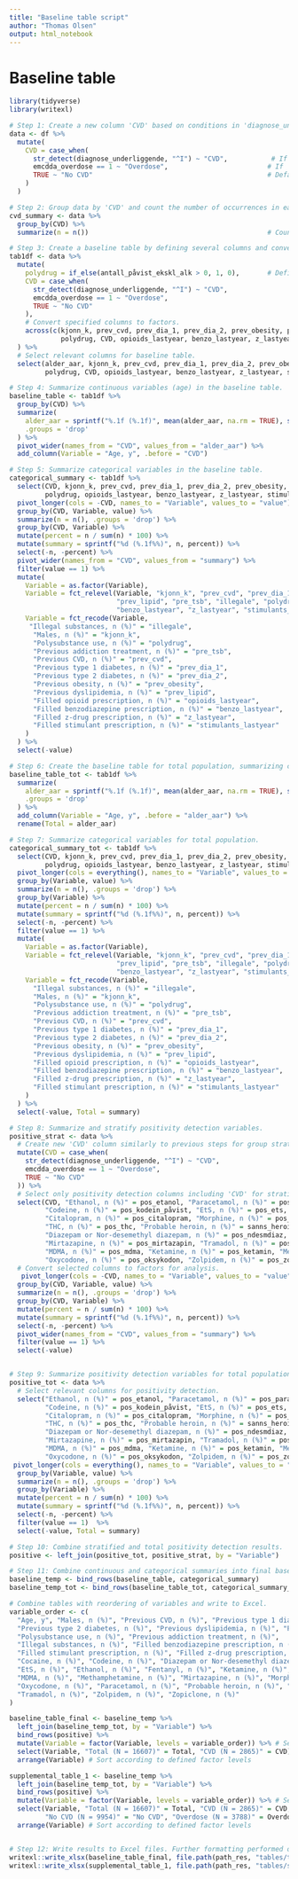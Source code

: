 ```yaml
---
title: "Baseline table script"
author: "Thomas Olsen"
output: html_notebook
---
```


# Baseline table

```r
library(tidyverse)
library(writexl)

# Step 1: Create a new column 'CVD' based on conditions in 'diagnose_underliggende' and 'emcdda_overdose'.
data <- df %>% 
  mutate(
    CVD = case_when(
      str_detect(diagnose_underliggende, "^I") ~ "CVD",           # If diagnose starts with 'I', labeled as 'CVD'.
      emcdda_overdose == 1 ~ "Overdose",                         # If 'emcdda_overdose' is 1, labeled as 'Overdose'.
      TRUE ~ "No CVD"                                            # Default label when conditions above are not met.
    )
  )

# Step 2: Group data by 'CVD' and count the number of occurrences in each group for later labelling.
cvd_summary <- data %>% 
  group_by(CVD) %>% 
  summarize(n = n())                                             # Count the number of records in each group.

# Step 3: Create a baseline table by defining several columns and converting them to factors.
tab1df <- data %>% 
  mutate(
    polydrug = if_else(antall_påvist_ekskl_alk > 0, 1, 0),       # Define 'polydrug' based on 'antall_påvist_ekskl_alk'.
    CVD = case_when(
      str_detect(diagnose_underliggende, "^I") ~ "CVD",
      emcdda_overdose == 1 ~ "Overdose",
      TRUE ~ "No CVD"
    ),
    # Convert specified columns to factors.
    across(c(kjonn_k, prev_cvd, prev_dia_1, prev_dia_2, prev_obesity, prev_lipid, pre_tsb, illegale, 
             polydrug, CVD, opioids_lastyear, benzo_lastyear, z_lastyear, stimulants_lastyear), as.factor)
  ) %>% 
  # Select relevant columns for baseline table.
  select(alder_aar, kjonn_k, prev_cvd, prev_dia_1, prev_dia_2, prev_obesity, prev_lipid, pre_tsb, illegale, 
         polydrug, CVD, opioids_lastyear, benzo_lastyear, z_lastyear, stimulants_lastyear)

# Step 4: Summarize continuous variables (age) in the baseline table.
baseline_table <- tab1df %>% 
  group_by(CVD) %>%
  summarize(
    alder_aar = sprintf("%.1f (%.1f)", mean(alder_aar, na.rm = TRUE), sd(alder_aar, na.rm = TRUE)),  # Format: mean (sd).
    .groups = 'drop'
  ) %>% 
  pivot_wider(names_from = "CVD", values_from = "alder_aar") %>% 
  add_column(Variable = "Age, y", .before = "CVD")

# Step 5: Summarize categorical variables in the baseline table.
categorical_summary <- tab1df %>%
  select(CVD, kjonn_k, prev_cvd, prev_dia_1, prev_dia_2, prev_obesity, prev_lipid, pre_tsb, illegale, 
         polydrug, opioids_lastyear, benzo_lastyear, z_lastyear, stimulants_lastyear) %>%
  pivot_longer(cols = -CVD, names_to = "Variable", values_to = "value") %>%
  group_by(CVD, Variable, value) %>%
  summarize(n = n(), .groups = 'drop') %>%
  group_by(CVD, Variable) %>%
  mutate(percent = n / sum(n) * 100) %>%
  mutate(summary = sprintf("%d (%.1f%%)", n, percent)) %>%
  select(-n, -percent) %>% 
  pivot_wider(names_from = "CVD", values_from = "summary") %>% 
  filter(value == 1) %>% 
  mutate(
    Variable = as.factor(Variable),
    Variable = fct_relevel(Variable, "kjonn_k", "prev_cvd", "prev_dia_1", "prev_dia_2", "prev_obesity", 
                           "prev_lipid", "pre_tsb", "illegale", "polydrug", "opioids_lastyear", 
                           "benzo_lastyear", "z_lastyear", "stimulants_lastyear"),
    Variable = fct_recode(Variable, 
     "Illegal substances, n (%)" = "illegale",
      "Males, n (%)" = "kjonn_k",
      "Polysubstance use, n (%)" = "polydrug",
      "Previous addiction treatment, n (%)" = "pre_tsb",
      "Previous CVD, n (%)" = "prev_cvd",
      "Previous type 1 diabetes, n (%)" = "prev_dia_1",
      "Previous type 2 diabetes, n (%)" = "prev_dia_2",
      "Previous obesity, n (%)" = "prev_obesity",
      "Previous dyslipidemia, n (%)" = "prev_lipid",
      "Filled opioid prescription, n (%)" = "opioids_lastyear",
      "Filled benzodiazepine prescription, n (%)" = "benzo_lastyear",
      "Filled z-drug prescription, n (%)" = "z_lastyear",
      "Filled stimulant prescription, n (%)" = "stimulants_lastyear"
    )
  ) %>% 
  select(-value)

# Step 6: Create the baseline table for total population, summarizing continuous variable (age) only.
baseline_table_tot <- tab1df %>%
  summarize(
    alder_aar = sprintf("%.1f (%.1f)", mean(alder_aar, na.rm = TRUE), sd(alder_aar, na.rm = TRUE)),  # Format: mean (sd).
    .groups = 'drop'
  ) %>% 
  add_column(Variable = "Age, y", .before = "alder_aar") %>% 
  rename(Total = alder_aar)

# Step 7: Summarize categorical variables for total population.
categorical_summary_tot <- tab1df %>%
  select(CVD, kjonn_k, prev_cvd, prev_dia_1, prev_dia_2, prev_obesity, prev_lipid, pre_tsb, illegale, 
         polydrug, opioids_lastyear, benzo_lastyear, z_lastyear, stimulants_lastyear) %>% 
  pivot_longer(cols = everything(), names_to = "Variable", values_to = "value") %>%
  group_by(Variable, value) %>%
  summarize(n = n(), .groups = 'drop') %>%
  group_by(Variable) %>%
  mutate(percent = n / sum(n) * 100) %>%
  mutate(summary = sprintf("%d (%.1f%%)", n, percent)) %>%
  select(-n, -percent) %>% 
  filter(value == 1) %>% 
  mutate(
    Variable = as.factor(Variable),
    Variable = fct_relevel(Variable, "kjonn_k", "prev_cvd", "prev_dia_1", "prev_dia_2", "prev_obesity", 
                           "prev_lipid", "pre_tsb", "illegale", "polydrug", "opioids_lastyear", 
                           "benzo_lastyear", "z_lastyear", "stimulants_lastyear"),
    Variable = fct_recode(Variable, 
      "Illegal substances, n (%)" = "illegale",
      "Males, n (%)" = "kjonn_k",
      "Polysubstance use, n (%)" = "polydrug",
      "Previous addiction treatment, n (%)" = "pre_tsb",
      "Previous CVD, n (%)" = "prev_cvd",
      "Previous type 1 diabetes, n (%)" = "prev_dia_1",
      "Previous type 2 diabetes, n (%)" = "prev_dia_2",
      "Previous obesity, n (%)" = "prev_obesity",
      "Previous dyslipidemia, n (%)" = "prev_lipid",
      "Filled opioid prescription, n (%)" = "opioids_lastyear",
      "Filled benzodiazepine prescription, n (%)" = "benzo_lastyear",
      "Filled z-drug prescription, n (%)" = "z_lastyear",
      "Filled stimulant prescription, n (%)" = "stimulants_lastyear"
    )
  ) %>% 
  select(-value, Total = summary)

# Step 8: Summarize and stratify positivity detection variables.
positive_strat <- data %>% 
  # Create new 'CVD' column similarly to previous steps for group stratification.
  mutate(CVD = case_when(
    str_detect(diagnose_underliggende, "^I") ~ "CVD",
    emcdda_overdose == 1 ~ "Overdose",
    TRUE ~ "No CVD"
  )) %>% 
  # Select only positivity detection columns including 'CVD' for stratification.
  select(CVD, "Ethanol, n (%)" = pos_etanol, "Paracetamol, n (%)" = pos_paracetamol, "EtG, n (%)" = pos_etg, 
         "Codeine, n (%)" = pos_kodein_påvist, "EtS, n (%)" = pos_ets, "Zopiclone, n (%)" = pos_zopiklon, 
         "Citalopram, n (%)" = pos_citalopram, "Morphine, n (%)" = pos_morfin_påvist, "Amphetamine, n (%)" = pos_amfetamin, 
         "THC, n (%)" = pos_thc, "Probable heroin, n (%)" = sanns_heroin, 
         "Diazepam or Nor-desemethyl diazepam, n (%)" = pos_ndesmdiaz, "Fentanyl, n (%)" = pos_fentanyl, 
         "Mirtazapine, n (%)" = pos_mirtazapin, "Tramadol, n (%)" = pos_tramadol, "Cocaine, n (%)" = pos_kokain, 
         "MDMA, n (%)" = pos_mdma, "Ketamine, n (%)" = pos_ketamin, "Methamphetamine, n (%)" = pos_metamfetamin, 
         "Oxycodone, n (%)" = pos_oksykodon, "Zolpidem, n (%)" = pos_zolpidem) %>% 
  # Convert selected columns to factors for analysis.
   pivot_longer(cols = -CVD, names_to = "Variable", values_to = "value") %>%
  group_by(CVD, Variable, value) %>%
  summarize(n = n(), .groups = 'drop') %>%
  group_by(CVD, Variable) %>%
  mutate(percent = n / sum(n) * 100) %>%
  mutate(summary = sprintf("%d (%.1f%%)", n, percent)) %>%
  select(-n, -percent) %>% 
  pivot_wider(names_from = "CVD", values_from = "summary") %>% 
  filter(value == 1) %>% 
  select(-value)


# Step 9: Summarize positivity detection variables for total population.
positive_tot <- data %>% 
  # Select relevant columns for positivity detection.
  select("Ethanol, n (%)" = pos_etanol, "Paracetamol, n (%)" = pos_paracetamol, "EtG, n (%)" = pos_etg, 
         "Codeine, n (%)" = pos_kodein_påvist, "EtS, n (%)" = pos_ets,  "Zopiclone, n (%)" = pos_zopiklon, 
         "Citalopram, n (%)" = pos_citalopram, "Morphine, n (%)" = pos_morfin_påvist, "Amphetamine, n (%)" = pos_amfetamin, 
         "THC, n (%)" = pos_thc, "Probable heroin, n (%)" = sanns_heroin, 
         "Diazepam or Nor-desemethyl diazepam, n (%)" = pos_ndesmdiaz, "EtS, n (%)" = pos_ets, "Fentanyl, n (%)" = pos_fentanyl, 
         "Mirtazapine, n (%)" = pos_mirtazapin, "Tramadol, n (%)" = pos_tramadol, "Cocaine, n (%)" = pos_kokain, 
         "MDMA, n (%)" = pos_mdma, "Ketamine, n (%)" = pos_ketamin, "Methamphetamine, n (%)" = pos_metamfetamin, 
         "Oxycodone, n (%)" = pos_oksykodon, "Zolpidem, n (%)" = pos_zolpidem) %>% 
 pivot_longer(cols = everything(), names_to = "Variable", values_to = "value") %>%
  group_by(Variable, value) %>%
  summarize(n = n(), .groups = 'drop') %>%
  group_by(Variable) %>%
  mutate(percent = n / sum(n) * 100) %>%
  mutate(summary = sprintf("%d (%.1f%%)", n, percent)) %>%
  select(-n, -percent) %>% 
  filter(value == 1)  %>% 
  select(-value, Total = summary)

# Step 10: Combine stratified and total positivity detection results.
positive <- left_join(positive_tot, positive_strat, by = "Variable") 

# Step 11: Combine continuous and categorical summaries into final baseline tables.
baseline_temp <- bind_rows(baseline_table, categorical_summary)
baseline_temp_tot <- bind_rows(baseline_table_tot, categorical_summary_tot)

# Combine tables with reordering of variables and write to Excel.
variable_order <- c(
  "Age, y", "Males, n (%)", "Previous CVD, n (%)", "Previous type 1 diabetes, n (%)", 
  "Previous type 2 diabetes, n (%)", "Previous dyslipidemia, n (%)", "Previous obesity, n (%)", 
  "Polysubstance use, n (%)", "Previous addiction treatment, n (%)", 
  "Illegal substances, n (%)", "Filled benzodiazepine prescription, n (%)", "Filled opioid prescription, n (%)", 
  "Filled stimulant prescription, n (%)", "Filled z-drug prescription, n (%)", "Amphetamine, n (%)", "Citalopram, n (%)", 
  "Cocaine, n (%)", "Codeine, n (%)", "Diazepam or Nor-desemethyl diazepam, n (%)", "EtG, n (%)", 
  "EtS, n (%)", "Ethanol, n (%)", "Fentanyl, n (%)", "Ketamine, n (%)", 
  "MDMA, n (%)", "Methamphetamine, n (%)", "Mirtazapine, n (%)", "Morphine, n (%)", 
  "Oxycodone, n (%)", "Paracetamol, n (%)", "Probable heroin, n (%)", "THC, n (%)", 
  "Tramadol, n (%)", "Zolpidem, n (%)", "Zopiclone, n (%)"
)

baseline_table_final <- baseline_temp %>% 
  left_join(baseline_temp_tot, by = "Variable") %>% 
  bind_rows(positive) %>% 
  mutate(Variable = factor(Variable, levels = variable_order)) %>% # Set desired order
  select(Variable, "Total (N = 16607)" = Total, "CVD (N = 2865)" = CVD) %>%
  arrange(Variable) # Sort according to defined factor levels

supplemental_table_1 <- baseline_temp %>% 
  left_join(baseline_temp_tot, by = "Variable") %>% 
  bind_rows(positive) %>% 
  mutate(Variable = factor(Variable, levels = variable_order)) %>% # Set desired order
  select(Variable, "Total (N = 16607)" = Total, "CVD (N = 2865)" = CVD, 
         "No CVD (N = 9954)" = "No CVD", "Overdose (N = 3788)" = Overdose) %>%
  arrange(Variable) # Sort according to defined factor levels


# Step 12: Write results to Excel files. Further formatting performed outside R. 
writexl::write_xlsx(baseline_table_final, file.path(path_res, "tables/table-1-030425.xlsx"))
writexl::write_xlsx(supplemental_table_1, file.path(path_res, "tables/supplemental-table-s1-030425.xlsx"))


```

